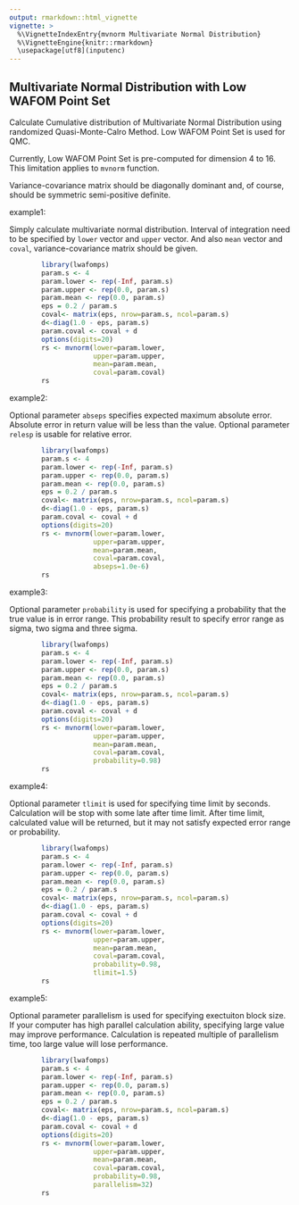 ```yaml
---
output: rmarkdown::html_vignette
vignette: >
  %\VignetteIndexEntry{mvnorm Multivariate Normal Distribution}
  %\VignetteEngine{knitr::rmarkdown}
  \usepackage[utf8](inputenc)
---
```


Multivariate Normal Distribution with Low WAFOM Point Set
---------------------------------------------------------

Calculate Cumulative distribution of Multivariate
Normal Distribution using randomized Quasi-Monte-Calro
Method. Low WAFOM Point Set is used for QMC.

Currently, Low WAFOM Point Set is pre-computed for dimension 4 to 16.
This limitation applies to `mvnorm` function.

Variance-covariance matrix should be diagonally dominant
and, of course, should be symmetric semi-positive definite.

example1:

Simply calculate multivariate normal distribution.
Interval of integration need to be specified by `lower` vector
and `upper` vector. And also `mean` vector and `coval`,
variance-covariance matrix should be given.

```r
        library(lwafomps)
        param.s <- 4
        param.lower <- rep(-Inf, param.s)
        param.upper <- rep(0.0, param.s)
        param.mean <- rep(0.0, param.s)
        eps = 0.2 / param.s
        coval<- matrix(eps, nrow=param.s, ncol=param.s)
        d<-diag(1.0 - eps, param.s)
        param.coval <- coval + d
        options(digits=20)
        rs <- mvnorm(lower=param.lower,
                     upper=param.upper,
                     mean=param.mean,
                     coval=param.coval)
        rs
```

example2:

Optional parameter `abseps` specifies expected maximum absolute error.
Absolute error in return value will be less than the value.
Optional parameter `relesp` is usable for relative error.

```r
        library(lwafomps)
        param.s <- 4
        param.lower <- rep(-Inf, param.s)
        param.upper <- rep(0.0, param.s)
        param.mean <- rep(0.0, param.s)
        eps = 0.2 / param.s
        coval<- matrix(eps, nrow=param.s, ncol=param.s)
        d<-diag(1.0 - eps, param.s)
        param.coval <- coval + d
        options(digits=20)
        rs <- mvnorm(lower=param.lower,
                     upper=param.upper,
                     mean=param.mean,
                     coval=param.coval,
                     abseps=1.0e-6)
        rs
```

example3:

Optional parameter `probability` is used for specifying a probability
that the true value is in error range. This probability result to
specify error range as sigma, two sigma and three sigma.

```r
        library(lwafomps)
        param.s <- 4
        param.lower <- rep(-Inf, param.s)
        param.upper <- rep(0.0, param.s)
        param.mean <- rep(0.0, param.s)
        eps = 0.2 / param.s
        coval<- matrix(eps, nrow=param.s, ncol=param.s)
        d<-diag(1.0 - eps, param.s)
        param.coval <- coval + d
        options(digits=20)
        rs <- mvnorm(lower=param.lower,
                     upper=param.upper,
                     mean=param.mean,
                     coval=param.coval,
                     probability=0.98)
        rs
```
example4:

Optional parameter `tlimit` is used for specifying time limit
by seconds.
Calculation will be stop with some late after time limit.
After time limit, calculated value will be returned, but
it may not satisfy expected error range or probability.

```r
        library(lwafomps)
        param.s <- 4
        param.lower <- rep(-Inf, param.s)
        param.upper <- rep(0.0, param.s)
        param.mean <- rep(0.0, param.s)
        eps = 0.2 / param.s
        coval<- matrix(eps, nrow=param.s, ncol=param.s)
        d<-diag(1.0 - eps, param.s)
        param.coval <- coval + d
        options(digits=20)
        rs <- mvnorm(lower=param.lower,
                     upper=param.upper,
                     mean=param.mean,
                     coval=param.coval,
                     probability=0.98,
                     tlimit=1.5)
        rs
```
example5:

Optional parameter parallelism is used for specifying exectuiton block
size.  If your computer has high parallel calculation ability,
specifying large value may improve performance. Calculation is
repeated multiple of parallelism time, too large value will lose
performance.

```r
        library(lwafomps)
        param.s <- 4
        param.lower <- rep(-Inf, param.s)
        param.upper <- rep(0.0, param.s)
        param.mean <- rep(0.0, param.s)
        eps = 0.2 / param.s
        coval<- matrix(eps, nrow=param.s, ncol=param.s)
        d<-diag(1.0 - eps, param.s)
        param.coval <- coval + d
        options(digits=20)
        rs <- mvnorm(lower=param.lower,
                     upper=param.upper,
                     mean=param.mean,
                     coval=param.coval,
                     probability=0.98,
                     parallelism=32)
        rs
```
